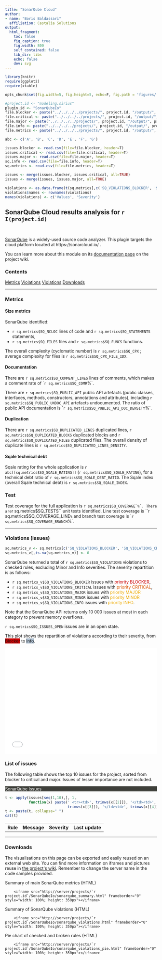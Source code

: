 ```yaml
---
title: "SonarQube Cloud"
author:
- name: "Boris Baldassari"
  affiliation: Castalia Solutions
output:
  html_fragment:
    toc: false
    fig_caption: true
    fig.width: 800
    self_contained: false
    lib_dir: libs
    echo: false
    dev: svg
---
```


```r

library(knitr)
require(ggplot2)
require(xtable)

opts_chunk$set(fig.width=5, fig.height=5, echo=F, fig.path = 'figures/')

#project.id <- "modeling.sirius"
plugin.id <- "SonarQubeIo"
file.blocker <- paste("../../../../projects/", project.id, "/output/", project.id, "_sq_issues_blocker.csv", sep="")
file.critical <- paste("../../../../projects/", project.id, "/output/", project.id, "_sq_issues_critical.csv", sep="")
file.major <- paste("../../../../projects/", project.id, "/output/", project.id, "_sq_issues_major.csv", sep="")
file.info <- paste("../../../../projects/", project.id, "/output/", project.id, "_sq_info.csv", sep="")
file.metrics <- paste("../../../../projects/", project.id, "/output/", project.id, "_sq_metrics.csv", sep="")

abc <- c('A', 'B', 'C', 'D', 'E', 'F', 'G')

issues.blocker <- read.csv(file=file.blocker, header=T)
issues.critical <- read.csv(file=file.critical, header=T)
issues.major <- read.csv(file=file.major, header=T)
sq.info <- read.csv(file=file.info, header=T)
sq.metrics <- read.csv(file=file.metrics, header=T)

issues <- merge(issues.blocker, issues.critical, all=TRUE)
issues <- merge(issues, issues.major, all=TRUE)

violations <- as.data.frame(t(sq.metrics[,c('SQ_VIOLATIONS_BLOCKER', 'SQ_VIOLATIONS_CRITICAL', 'SQ_VIOLATIONS_MAJOR', 'SQ_VIOLATIONS_MINOR', 'SQ_VIOLATIONS_INFO')]))
violations$names <- rownames(violations)
names(violations) <- c('Values', 'Severity')
```

## SonarQube Cloud results analysis for `r I(project.id)`

<br />

<div class="row"><div class="col-sm-7">

[SonarQube](http://www.sonarqube.org/) is a widely-used source code analyzer. This plugin targets the cloud platform located at https://sonarcloud.io/ .

You can learn more about this module on its [documentation page](http://alambic.io/Plugins/Pre/SonarQubeIo.html) on the project wiki.

</div><div class="col-sm-4">
  <div class="panel panel-default">
  <div class="panel-heading"><h3 class="panel-title">Contents</h3></div>
  <div class="list-group">
  <a href="#metrics" class="list-group-item">Metrics</a>
  <a href="#issues" class="list-group-item">Violations</a>
  <a href="#list_issues" class="list-group-item">Violations</a>
  <a href="#downloads" class="list-group-item">Downloads</a>
  </div>
  </div>
</div></div>

-----

### <a name="metrics"></a>Metrics

<div class="row"><div class="col-sm-6">

#### Size metrics

SonarQube identified:

* ``r sq.metrics$SQ_NCLOC`` lines of code and ``r sq.metrics$SQ_STATEMENTS`` statements,
* ``r sq.metrics$SQ_FILES`` files and ``r sq.metrics$SQ_FUNCS`` functions.

The overall complexity (cyclomatic number) is ``r sq.metrics$SQ_CPX`` ; average complexity for files is ``r sq.metrics$SQ_CPX_FILE_IDX``.

#### Documentation

There are ``r sq.metrics$SQ_COMMENT_LINES`` lines of comments, which makes a comment rate of ``r sq.metrics$SQ_COMR`%`.

There are ``r sq.metrics$SQ_PUBLIC_API`` public API artefacts (public classes, interfaces, methods, constructors, annotations and attributes), including ``r sq.metrics$SQ_PUBLIC_UNDOC_API`` artefacts undocumented. The ratio of public API documentation is ``r sq.metrics$SQ_PUBLIC_API_DOC_DENSITY`%`.

#### Duplication

There are ``r sq.metrics$SQ_DUPLICATED_LINES`` duplicated lines, ``r sq.metrics$SQ_DUPLICATED_BLOCKS`` duplicated blocks and ``r sq.metrics$SQ_DUPLICATED_FILES`` duplicated files. The overall density of duplicate lines is ``r sq.metrics$SQ_DUPLICATED_LINES_DENSITY``.

#### Sqale technical debt

Sqale rating for the whole application is ``r abc[[sq.metrics$SQ_SQALE_RATING]]`` (`r sq.metrics$SQ_SQALE_RATING`), for a technical debt ratio of ``r sq.metrics$SQ_SQALE_DEBT_RATIO``. The Sqale index (overall Sqale technical debt) is ``r sq.metrics$SQ_SQALE_INDEX``.

</div><div class="col-sm-6">

### Test

Test coverage for the full application is ``r sq.metrics$SQ_COVERAGE`%`. There are ``r sq.metrics$SQ_TESTS`` unit tests identified. Line test coverage is ``r sq.metrics$SQ_COVERAGE_LINE`%` and branch test coverage is ``r sq.metrics$SQ_COVERAGE_BRANCH`%`.

</div></div>

-----

### <a name="issues"></a>Violations (issues)

<div class="row"><div class="col-sm-6">

```r
sq.metrics_v <- sq.metrics[c('SQ_VIOLATIONS_BLOCKER', 'SQ_VIOLATIONS_CRITICAL', 'SQ_VIOLATIONS_MAJOR', 'SQ_VIOLATIONS_MINOR', 'SQ_VIOLATIONS_INFO')]
sq.metrics_v[,is.na(sq.metrics_v)] <- 0
```

SonarQube returned a total of ``r sq.metrics$SQ_VIOLATIONS`` violations to checked rules, excluding Minor and Info severities. The severity repartition is as follows:

* ``r sq.metrics_v$SQ_VIOLATIONS_BLOCKER`` issues with <span style="color: #CC0000">priority BLOCKER</span>,
* ``r sq.metrics_v$SQ_VIOLATIONS_CRITICAL`` issues with <span style="color: #DD5500">priority CRITICAL</span>,
* ``r sq.metrics_v$SQ_VIOLATIONS_MAJOR`` issues with <span style="color: #EEAA00">priority MAJOR</span>
* ``r sq.metrics_v$SQ_VIOLATIONS_MINOR`` issues with <span style="color: #EEAA00">priority MINOR</span>
* ``r sq.metrics_v$SQ_VIOLATIONS_INFO`` issues with <span style="color: #EEAA00">priority INFO</span>.

Note that the SonarQube API returns only 10 000 issues at most in each category to prevent memory overflows.

``r sq.metrics$SQ_ISSUES_OPEN`` issues are in an open state.

</div><div class="col-sm-6">

This plot shows the repartition of violations according to their severity, from <span class="label" style="background-color: #CC0000">Blocker</span> to <span class="label" style="background-color: #ADBECF">Info</span>.

<iframe src="/projects/`r project.id`/SonarQubeIo/sonarqube_violations_pie.html" frameborder="0" style="width: 100%; height: 350px"></iframe>

</div></div>


### <a name="list_issues"></a>List of issues

The following table shows the top 10 issues for the project, sorted from blocker to critical and major. Issues of lesser importance are not included.

<div class="panel panel-default">
<div class="panel-heading" style="background-color: #3E3F3A; color: white"><span class="fa fa-indent"></span> SonarQube Issues</div>

<table class="table table-striped">
  <tr><th>Rule</th><th>Message</th><th>Severity</th><th>Last update</th></tr>
```r
t <- apply(issues[seq(1,10),], 1,
		   function(x) paste(' <tr><td>', trimws(x[[2]]), '</td><td>', trimws(x[[5]]), '</td><td>', 
		                     trimws(x[[3]]), '</td><td>', trimws(x[[4]]), '</td></tr>', sep=''))
t <- paste(t, collapse=" ")
cat(t)
```
</table>
</div> 

-----

### <a name="downloads"></a>Downloads

The visualisations on this page can be exported and easily reused on an external web site. You can find more information on iframes and pictures reuse in [the project&apos;s wiki](https://alambic.io/Documentation/Basics/Exports.html). Remember to change the server name in the code samples provided.

Summary of main SonarQube metrics (HTML)

```
    <iframe src="http://server/projects/`r project.id`/SonarQubeIo/sonarqube_summary.html" frameborder="0" style="width: 100%; height: 350px"></iframe>
```

Summary of SonarQube violations (HTML)

```
    <iframe src="http://server/projects/`r project.id`/SonarQubeIo/sonarqube_violations.html" frameborder="0" style="width: 100%; height: 350px"></iframe>
```

Pie chart of checked and broken rules (HTML)

```
    <iframe src="http://server/projects/`r project.id`/SonarQubeIo/sonarqube_violations_pie.html" frameborder="0" style="width: 100%; height: 350px"></iframe>
```
